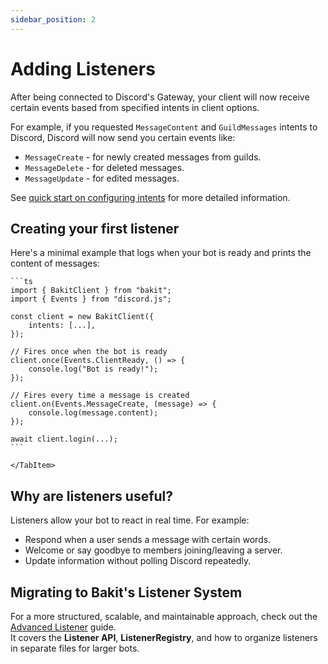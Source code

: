 ```yaml
---
sidebar_position: 2
---
```



# Adding Listeners

After being connected to Discord's Gateway, your client will now receive certain events based from specified intents in client options.

For example, if you requested `MessageContent` and `GuildMessages` intents to Discord, Discord will now send you certain events like:

- `MessageCreate` - for newly created messages from guilds.
- `MessageDelete` - for deleted messages.
- `MessageUpdate` - for edited messages.

<Admonition type="info" title="Configuring intents">

See [quick start on configuring intents](/docs/getting-started/quick-start#configuring-intents) for more detailed information.

</Admonition>

## Creating your first listener

Here's a minimal example that logs when your bot is ready and prints the content of messages:

<Tabs>
	<TabItem value="code" label="src/index.ts">
	
	```ts
	import { BakitClient } from "bakit";
	import { Events } from "discord.js";

    const client = new BakitClient({
    	intents: [...],
    });

    // Fires once when the bot is ready
    client.once(Events.ClientReady, () => {
    	console.log("Bot is ready!");
    });

    // Fires every time a message is created
    client.on(Events.MessageCreate, (message) => {
    	console.log(message.content);
    });

    await client.login(...);
    ```

    </TabItem>

</Tabs>

## Why are listeners useful?

Listeners allow your bot to react in real time. For example:

- Respond when a user sends a message with certain words.
- Welcome or say goodbye to members joining/leaving a server.
- Update information without polling Discord repeatedly.

## Migrating to Bakit's Listener System

For a more structured, scalable, and maintainable approach, check out the [Advanced Listener](/docs/advanced/listener/overview) guide.  
It covers the **Listener API**, **ListenerRegistry**, and how to organize listeners in separate files for larger bots.

